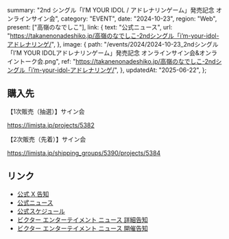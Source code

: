   summary: "2nd シングル「IʼM YOUR IDOL / アドレナリンゲーム」発売記念 オンラインサイン会",
  category: "EVENT",
  date: "2024-10-23",
  region: "Web",
  present: ["高嶺のなでしこ"],
  link: {
    text: "公式ニュース",
    url: "https://takanenonadeshiko.jp/高嶺のなでしこ-2ndシングル「iʼm-your-idol-アドレナリンゲ/",
  },
  image: {
    path: "/events/2024/2024-10-23_2ndシングル「IʼM YOUR IDOLアドレナリンゲーム」発売記念 オンラインサイン会&オンライントーク会.png",
    ref: "https://takanenonadeshiko.jp/高嶺のなでしこ-2ndシングル「iʼm-your-idol-アドレナリンゲ/",
  },
  updatedAt: "2025-06-22",
};

## 購入先

【1次販売（抽選）】サイン会

https://limista.jp/projects/5382

【2次販売（先着）】サイン会

https://limista.jp/shipping_groups/5390/projects/5384

## リンク

- [公式 X 告知](https://x.com/takanenofficial/status/1847208229866217667)
- [公式ニュース](https://takanenonadeshiko.jp/高嶺のなでしこ-2ndシングル「iʼm-your-idol-アドレナリンゲ/)
- [公式スケジュール](https://takanenonadeshiko.jp/?p=2686)
- [ビクター エンターテイメント ニュース 詳細告知](https://www.jvcmusic.co.jp/-/News/A028511/28.html)
- [ビクター エンターテイメント ニュース 開催告知](https://www.jvcmusic.co.jp/-/News/A028511/16.html)
